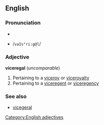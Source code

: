 ==English==
===Pronunciation===
*{{IPA|/vaɪsˈriːɡəl/}}
*{{SAMPA}} /<tt>vaIs"ri:g@l</tt>/

===Adjective===
'''viceregal''' (''uncomparable'')
#Pertaining to a [[viceroy]] or [[viceroyalty]]
#Pertaining to a [[viceregent]] or [[viceregency]]

===See also===
*[[vicegeral]]

[[Category:English adjectives]]